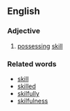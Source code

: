 ==English==
===Adjective===
# [[possessing]] [[skill]]

===Related words===
* [[skill]]
* [[skilled]]
* [[skilfully]]
* [[skilfulness]]
